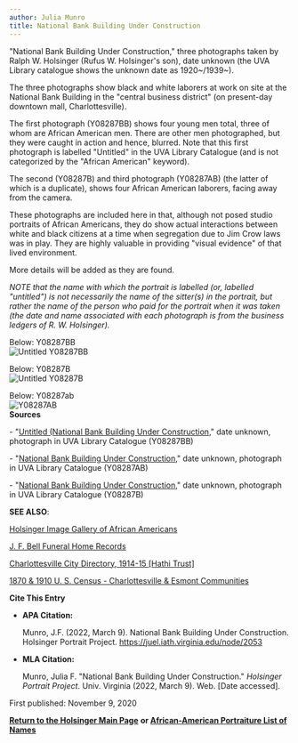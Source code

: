 ```yaml
---
author: Julia Munro
title: National Bank Building Under Construction
---
```

"National Bank Building Under Construction," three photographs taken by Ralph W. Holsinger (Rufus W. Holsinger's son), date unknown (the UVA Library catalogue shows the unknown date as 1920~/1939~).

The three photographs show black and white laborers at work on site at the National Bank Building in the "central business district" (on present-day downtown mall, Charlottesville).

The first photograph (Y08287BB) shows four young men total, three of whom are African American men. There are other men photographed, but they were caught in action and hence, blurred. Note that this first photograph is labelled "Untitled" in the UVA Library Catalogue (and is not categorized by the "African American" keyword).

The second (Y08287B) and third photograph (Y08287AB) (the latter of which is a duplicate), shows four African American laborers, facing away from the camera. 

These photographs are included here in that, although not posed studio portraits of African Americans, they do show actual interactions between white and black citizens at a time when segregation due to Jim Crow laws was in play. They are highly valuable in providing "visual evidence" of that lived environment.

More details will be added as they are found.

_NOTE that the name with which the portrait is labelled (or, labelled "untitled") is not necessarily the name of the sitter(s) in the portrait, but rather the name of the person who paid for the portrait when it was taken (the date and name associated with each photograph is from the business ledgers of R. W. Holsinger)._ 

Below: Y08287BB  
![Untitled Y08287BB](https://iiif.lib.virginia.edu/iiif/uva-lib:1051187/full/1000,1337/0/default.jpg "Untitled Y08287BB")

Below: Y08287B  
![Untitled Y08287B](https://iiif.lib.virginia.edu/iiif/uva-lib:1051186/full/1000,1337/0/default.jpg "Untitled Y08287B")

Below: Y08287ab  
![Y08287AB](https://iiif.lib.virginia.edu/iiif/uva-lib:1051188/full/1000,1337/0/default.jpg "Y08287AB")  
**Sources**

\- "[Untitled (National Bank Building Under Construction](https://v3.lib.virginia.edu/sources/images/items/uva-lib:1051187 "Untitled (National Bank Building Under Charlottesville\"")," date unknown, photograph in UVA Library Catalogue (Y08287BB)    
  

\- "[National Bank Building Under Construction](https://v3.lib.virginia.edu/sources/images/items/uva-lib:1051188 "National Bank Building Under Construction")," date unknown, photograph in UVA Library Catalogue (Y08287AB)    
  

\- "[National Bank Building Under Construction](https://v3.lib.virginia.edu/sources/images/items/uva-lib:1051186 "National Bank Building Under Construction")," date unknown, photograph in UVA Library Catalogue (Y08287B) 

**SEE ALSO**:

[Holsinger Image Gallery of African Americans](http://rwholsingerphotos.org/images.php "Holsinger Image Gallery of African Americans")

[J. F. Bell Funeral Home Records](http://www2.vcdh.virginia.edu/afam/raceandplace/perl_scripts/funeral_search.html "J. F. Bell Funeral Home Database")

[Charlottesville City Directory, 1914-15 \[Hathi Trust\]](https://catalog.hathitrust.org/Record/101954103 "Charlottesville City Directory, 1914-15") 

[1870 & 1910 U. S. Census - Charlottesville & Esmont Communities](http://www2.vcdh.virginia.edu/afam/raceandplace/census/search_both.html "1870 & 1910 U. S. Census: Charlottesville and Esmont Communities")

**Cite This Entry**

*   **APA Citation:**
    
    Munro, J.F. (2022, March 9). National Bank Building Under Construction. Holsinger Portrait Project. https://juel.iath.virginia.edu/node/2053
    
*   **MLA Citation:**
    
    Munro, Julia F. "National Bank Building Under Construction." _Holsinger Portrait Project_. Univ. Virginia (2022, March 9). Web. \[Date accessed\].
    

  
First published: November 9, 2020

[**Return to the Holsinger Main Page**](http://juel.iath.virginia.edu/node/980) **or [African-American Portraiture List of Names](http://juel.iath.virginia.edu/node/996)**